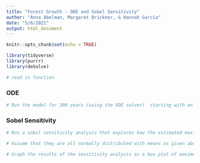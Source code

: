 ```yaml
---
title: "Forest Growth - ODE and Sobel Sensitivity"
author: "Anna Abelman, Margaret Brickner, & Hannah Garcia"
date: "5/6/2021"
output: html_document
---
```


```r
knitr::opts_chunk$set(echo = TRUE)
```

```r
library(tidyverse)
library(purrr)
library(deSolve)
```

```r
# read in function
```

### ODE
```r
# Run the model for 300 years (using the ODE solver)  starting with an initial forest size of 10 kg/C, and using the following parameters: canopy closure threshold of 50 kgC , K = 250 kg C (carrying capacity) , r=  0.01 (exponential growth rate before before canopy closure), g = 2 kg/year (linear growth rate after canopy closure)


```


### Sobel Sensitivity
```r
# Run a sobol sensitivity analysis that explores how the estimated maximum and mean forest size (e.g maximum and mean values of C over the 300 years) varies with the pre canopy closure growth rate (r) and post-canopy closure growth rate (g) and canopy closure threshold and carrying capacity(K)

# Assume that they are all normally distributed with means as given above and standard deviation of 10% of mean value

# Graph the results of the sensitivity analysis as a box plot of maximum forest size and a plot of the two sobol indices (S and T)
```



